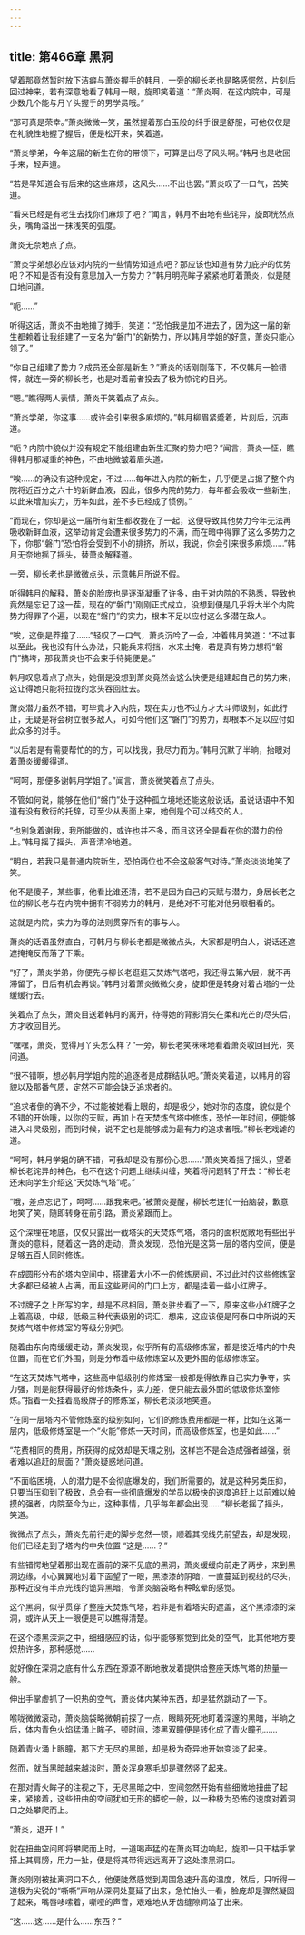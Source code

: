 ```yaml
---
---
---
```

title: 第466章 黑洞
---



望着那竟然暂时放下洁癖与萧炎握手的韩月，一旁的柳长老也是略感愕然，片刻后回过神来，若有深意地看了韩月一眼，旋即笑着道：“萧炎啊，在这内院中，可是少数几个能与月丫头握手的男学员哦。”

“那可真是荣幸。”萧炎微微一笑，虽然握着那白玉般的纤手很是舒服，可他仅仅是在礼貌性地握了握后，便是松开来，笑着道。

“萧炎学弟，今年这届的新生在你的带领下，可算是出尽了风头啊。”韩月也是收回手来，轻声道。

“若是早知道会有后来的这些麻烦，这风头……不出也罢。”萧炎叹了一口气，苦笑道。

“看来已经是有老生去找你们麻烦了吧？”闻言，韩月不由地有些诧异，旋即恍然点头，嘴角溢出一抹浅笑的弧度。

萧炎无奈地点了点。

“萧炎学弟想必应该对内院的一些情势知道点吧？那应该也知道有势力庇护的优势吧？不知是否有没有意思加入一方势力？”韩月明亮眸子紧紧地盯着萧炎，似是随口地问道。

“呃……”

听得这话，萧炎不由地摊了摊手，笑道：“恐怕我是加不进去了，因为这一届的新生都赖着让我组建了一支名为“磐门”的新势力，所以韩月学姐的好意，萧炎只能心领了。”

“你自己组建了势力？成员还全部是新生？”萧炎的话刚刚落下，不仅韩月一脸错愕，就连一旁的柳长老，也是对着前者投去了极为惊诧的目光。

“嗯。”瞧得两人表情，萧炎干笑着点了点头。

“萧炎学弟，你这事……或许会引来很多麻烦的。”韩月柳眉紧蹙着，片刻后，沉声道。

“呃？内院中貌似并没有规定不能组建由新生汇聚的势力吧？”闻言，萧炎一怔，瞧得韩月那凝重的神色，不由地微皱着眉头道。

“唉……的确没有这种规定，不过……每年进入内院的新生，几乎便是占据了整个内院将近百分之六十的新鲜血液，因此，很多内院的势力，每年都会吸收一些新生，以此来增加实力，历年如此，差不多已经成了惯例。”

“而现在，你却是这一届所有新生都收拢在了一起，这便导致其他势力今年无法再吸收新鲜血液，这举动肯定会遭来很多势力的不满，而在暗中得罪了这么多势力之下，你那“磐门”恐怕将会受到不小的排挤，所以，我说，你会引来很多麻烦……”韩月无奈地摇了摇头，替萧炎解释道。

一旁，柳长老也是微微点头，示意韩月所说不假。

听得韩月的解释，萧炎的脸庞也是逐渐凝重了许多，由于对内院的不熟悉，导致他竟然是忘记了这一茬，现在的“磐门”刚刚正式成立，没想到便是几乎将大半个内院势力得罪了个遍，以现在“磐门”的实力，根本不足以应付这么多潜在敌人。

“唉，这倒是莽撞了……”轻叹了一口气，萧炎沉吟了一会，冲着韩月笑道：“不过事以至此，我也没有什么办法，只能兵来将挡，水来土掩，若是真有势力想将“磐门”搞垮，那我萧炎也不会束手待毙便是。”

韩月叹息着点了点头，她倒是没想到萧炎竟然会这么快便是组建起自己的势力来，这让得她只能将拉拢的念头吞回肚去。

萧炎潜力虽然不错，可毕竟才入内院，现在实力也不过方才大斗师级别，如此行止，无疑是将会树立很多敌人，可如今他们这“磐门”的势力，却根本不足以应付如此众多的对手。

“以后若是有需要帮忙的的方，可以找我，我尽力而为。”韩月沉默了半晌，抬眼对着萧炎缓缓得道。

“呵呵，那便多谢韩月学姐了。”闻言，萧炎微笑着点了点头。

不管如何说，能够在他们“磐门”处于这种孤立境地还能这般说话，虽说话语中不知道有没有敷衍的托辞，可至少从表面上来，她倒是个可以结交的人。

“也别急着谢我，我所能做的，或许也并不多，而且这还全是看在你的潜力的份上。”韩月摇了摇头，声音清冷地道。

“明白，若我只是普通内院新生，恐怕两位也不会这般客气对待。”萧炎淡淡地笑了笑。

他不是傻子，某些事，他看比谁还清，若不是因为自己的天赋与潜力，身居长老之位的柳长老与在内院中拥有不弱势力的韩月，是绝对不可能对他另眼相看的。

这就是内院，实力为尊的法则贯穿所有的事与人。

萧炎的话语虽然直白，可韩月与柳长老都是微微点头，大家都是明白人，说话还遮遮掩掩反而落了下乘。

“好了，萧炎学弟，你便先与柳长老逛逛天焚炼气塔吧，我还得去第六层，就不再滞留了，日后有机会再谈。”韩月对着萧炎微微欠身，旋即便是转身对着古塔的一处缓缓行去。

笑着点了点头，萧炎目送着韩月的离开，待得她的背影消失在柔和光芒的尽头后，方才收回目光。

“嘿嘿，萧炎，觉得月丫头怎么样？”一旁，柳长老笑咪咪地看着萧炎收回目光，笑问道。

“很不错啊，想必韩月学姐内院的追逐者是成群结队吧。”萧炎笑着道，以韩月的容貌以及那番气质，定然不可能会缺乏追求者的。

“追求者倒的确不少，不过能被她看上眼的，却是极少，她对你的态度，貌似是个不错的开始哦，以你的天赋，再加上在天焚炼气塔中修炼，恐怕一年时间，便能够进入斗灵级别，而到时候，说不定也是能够成为最有力的追求者哦。”柳长老戏谑的道。

“呵呵，韩月学姐的确不错，可我却是没有那份心思……”萧炎笑着摇了摇头，望着柳长老诧异的神色，也不在这个问题上继续纠缠，笑着将问题转了开去：“柳长老还未向学生介绍这“天焚炼气塔”呢。”

“哦，差点忘记了，呵呵……跟我来吧。”被萧炎提醒，柳长老连忙一拍脑袋，歉意地笑了笑，随即转身在前引路，萧炎紧跟而上。

这个深埋在地底，仅仅只露出一截塔尖的天焚炼气塔，塔内的面积宽敞地有些出乎萧炎的意料，随着这一路的走动，萧炎发现，恐怕光是这第一层的塔内空间，便是足够五百人同时修炼。

在成圆形分布的塔内空间中，搭建着大小不一的修炼房间，不过此时的这些修炼室大多都已经被人占满，而且这些房间的门口上方，都是挂着一些小红牌子。

不过牌子之上所写的字，却是不尽相同，萧炎驻步看了一下，原来这些小红牌子之上着高级，中级，低级三种代表级别的词汇，想来，这应该便是阿泰口中所说的天焚炼气塔中修炼室的等级分别吧。

随着由东向南缓缓走动，萧炎发现，似乎所有的高级修炼室，都是接近塔内的中央位置，而在它们外围，则是分布着中级修炼室以及更外围的低级修炼室。

“在这天焚炼气塔中，这些高中低级别的修炼室一般都是得依靠自己实力争夺，实力强，则是能获得最好的修炼条件，实力差，便只能去最外面的低级修炼室修炼。”指着一处挂着高级牌子的修炼室，柳长老淡淡地笑道。

“在同一层塔内不管修炼室的级别如何，它们的修炼费用都是一样，比如在这第一层内，低级修炼室是一个“火能”修炼一天时间，而高级修炼室，也是如此……”

“花费相同的费用，所获得的成效却是天壤之别，这样岂不是会造成强者越强，弱者难以追赶的局面？”萧炎疑惑地问道。

“不面临困境，人的潜力是不会彻底爆发的，我们所需要的，就是这种另类压抑，只要当压抑到了极致，总会有一些彻底爆发的学员以极快的速度追赶上以前难以触摸的强者，内院至今为止，这种事情，几乎每年都会出现……”柳长老摇了摇头，笑道。

微微点了点头，萧炎先前行走的脚步忽然一顿，顺着其视线先前望去，却是发现，他们已经走到了塔内的中央位置 “这是……？”

有些错愕地望着那出现在面前的深不见底的黑洞，萧炎缓缓向前走了两步，来到黑洞边缘，小心翼翼地对着下面望了一眼，黑漆漆的阴暗，一直蔓延到视线的尽头，那种近没有半点光线的诡异黑暗，令萧炎脑袋略有种眩晕的感觉。

这个黑洞，似乎贯穿了整座天焚炼气塔，若非是有着塔尖的遮盖，这个黑漆漆的深洞，或许从天上一眼便是可以瞧得清楚。

在这个漆黑深洞之中，细细感应的话，似乎能够察觉到此处的空气，比其他地方要炽热许多，那种感觉……

就好像在深洞之底有什么东西在源源不断地散发着提供给整座天炼气塔的热量一般。

伸出手掌虚抓了一炽热的空气，萧炎体内某种东西，却是猛然跳动了一下。

喉咙微微滚动，萧炎脑袋略微朝前探了一点，眼睛死死地盯着深邃的黑暗，半晌之后，体内青色火焰猛涌上眸子，顿时间，漆黑双瞳便是转化成了青火瞳孔……

随着青火涌上眼瞳，那下方无尽的黑暗，却是极为奇异地开始变淡了起来。

然而，就当黑暗越来越淡时，萧炎浑身寒毛却是骤然竖了起来。

在那对青火眸子的注视之下，无尽黑暗之中，空间忽然开始有些细微地扭曲了起来，紧接着，这些扭曲的空间犹如无形的蟒蛇一般，以一种极为恐怖的速度对着洞口之处攀爬而上。

“萧炎，退开！”

就在扭曲空间即将攀爬而上时，一道喝声猛的在萧炎耳边响起，旋即一只干枯手掌搭上其肩膀，用力一扯，便是将其带得远远离开了这处漆黑洞口。

萧炎刚刚被扯离洞口不久，他便陡然感觉到周围急速升高的温度，然后，只听得一道极为尖锐的“嘶嘶”声响从深洞处蔓延了出来，急忙抬头一看，脸庞却是骤然凝固了起来，嘴唇哆嗦着，嘶哑的声音，艰难地从牙齿缝隙间溢了出来。

“这……这……是什么……东西？”